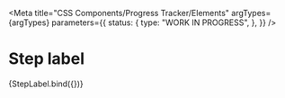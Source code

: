 
<Meta
  title="CSS Components/Progress Tracker/Elements"
  argTypes={argTypes}
  parameters={{
    status: {
      type: "WORK IN PROGRESS",
    },
  }}
/>

# Step label

<Canvas>
  <Story name="Step label" args={defaultArgs}>
    {StepLabel.bind({})}
  </Story>
</Canvas>

<ArgsTable story="Step label" />
